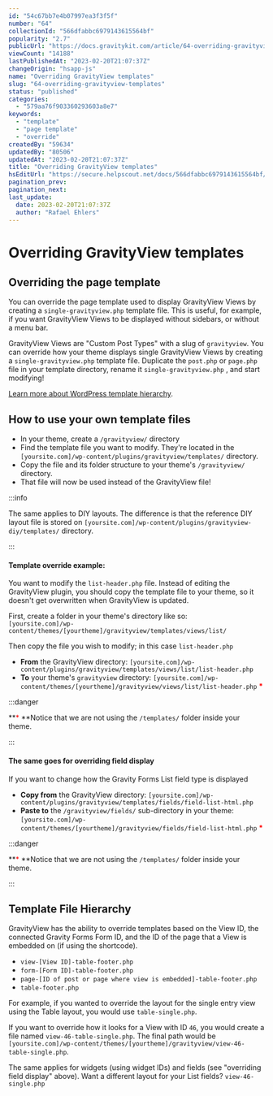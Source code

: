 ```yaml
---
id: "54c67bb7e4b07997ea3f3f5f"
number: "64"
collectionId: "566dfabbc6979143615564bf"
popularity: "2.7"
publicUrl: "https://docs.gravitykit.com/article/64-overriding-gravityview-templates"
viewCount: "14188"
lastPublishedAt: "2023-02-20T21:07:37Z"
changeOrigin: "hsapp-js"
name: "Overriding GravityView templates"
slug: "64-overriding-gravityview-templates"
status: "published"
categories: 
  - "579aa76f903360293603a8e7"
keywords: 
  - "template"
  - "page template"
  - "override"
createdBy: "59634"
updatedBy: "80506"
updatedAt: "2023-02-20T21:07:37Z"
title: "Overriding GravityView templates"
hsEditUrl: "https://secure.helpscout.net/docs/566dfabbc6979143615564bf/article/54c67bb7e4b07997ea3f3f5f"
pagination_prev: 
pagination_next: 
last_update:
  date: 2023-02-20T21:07:37Z
  author: "Rafael Ehlers"
---
```


# Overriding GravityView templates

## Overriding the page template

You can override the page template used to display GravityView Views by creating a `single-gravityview.php` template file. This is useful, for example, if you want GravityView Views to be displayed without sidebars, or without a menu bar.

GravityView Views are "Custom Post Types" with a slug of `gravityview`. You can override how your theme displays single GravityView Views by creating a `single-gravityview.php` template file. Duplicate the `post.php` or `page.php` file in your template directory, rename it `single-gravityview.php` , and start modifying!

[Learn more about WordPress template hierarchy](https://developer.wordpress.org/themes/basics/template-hierarchy/).

## How to use your own template files

- In your theme, create a `/gravityview/` directory
- Find the template file you want to modify. They're located in the `[yoursite.com]/wp-content/plugins/gravityview/templates/` directory.
- Copy the file and its folder structure to your theme's `/gravityview/` directory.
- That file will now be used instead of the GravityView file!


:::info

The same applies to DIY layouts. The difference is that the reference DIY layout file is stored on `[yoursite.com]/wp-content/plugins/gravityview-diy/templates/` directory.

:::

 #### Template override example:

You want to modify the `list-header.php` file. Instead of editing the GravityView plugin, you should copy the template file to your theme, so it doesn't get overwritten when GravityView is updated.

First, create a folder in your theme's directory like so:   
`[yoursite.com]/wp-content/themes/[yourtheme]/gravityview/templates/views/list/`

Then copy the file you wish to modify; in this case `list-header.php`

- **From** the GravityView directory: `[yoursite.com]/wp-content/plugins/gravityview/templates/views/list/list-header.php`
- **To** your theme's `gravityview` directory: `[yoursite.com]/wp-content/themes/[yourtheme]/gravityview/views/list/list-header.php` **<span style="color:#ff0000;">\*</span>**


:::danger

**<span style="color:#ff0000;">\* </span>**Notice that we are not using the `/templates/` folder inside your theme.

:::

 #### The same goes for overriding field display

If you want to change how the Gravity Forms List field type is displayed

- **Copy from** the GravityView directory: `[yoursite.com]/wp-content/plugins/gravityview/templates/fields/field-list-html.php`
- **Paste to** the `/gravityview/fields/` sub-directory in your theme: `[yoursite.com]/wp-content/themes/[yourtheme]/gravityview/fields/field-list-html.php` **<span style="color:#ff0000;">\*</span>**


:::danger

**<span style="color:#ff0000;">\* </span>**Notice that we are not using the `/templates/` folder inside your theme.

:::

 ## Template File Hierarchy

GravityView has the ability to override templates based on the View ID, the connected Gravity Forms Form ID, and the ID of the page that a View is embedded on (if using the shortcode).

- `view-[View ID]-table-footer.php`
- `form-[Form ID]-table-footer.php`
- `page-[ID of post or page where view is embedded]-table-footer.php`
- `table-footer.php`

For example, if you wanted to override the layout for the single entry view using the Table layout, you would use `table-single.php`.

If you want to override how it looks for a View with ID `46`, you would create a file named `view-46-table-single.php`. The final path would be `[yoursite.com]/wp-content/themes/[yourtheme]/gravityview/view-46-table-single.php`.

The same applies for widgets (using widget IDs) and fields (see "overriding field display" above). Want a different layout for your List fields? `view-46-single.php`